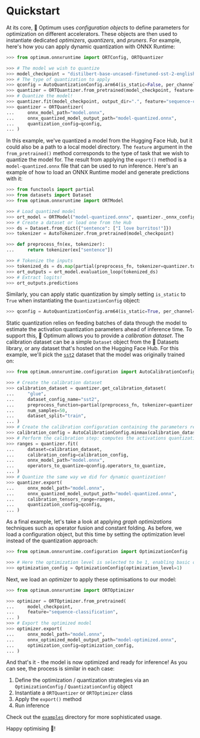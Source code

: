 <!--Copyright 2022 The HuggingFace Team. All rights reserved.

Licensed under the Apache License, Version 2.0 (the "License"); you may not use this file except in compliance with
the License. You may obtain a copy of the License at

http://www.apache.org/licenses/LICENSE-2.0

Unless required by applicable law or agreed to in writing, software distributed under the License is distributed on
an "AS IS" BASIS, WITHOUT WARRANTIES OR CONDITIONS OF ANY KIND, either express or implied. See the License for the
specific language governing permissions and limitations under the License.
-->

# Quickstart

At its core, 🤗 Optimum uses _configuration objects_ to define parameters for optimization on different accelerators. These objects are then used to instantiate dedicated _optimizers_, _quantizers_, and _pruners_. For example, here's how you can apply dynamic quantization with ONNX Runtime:

```python
>>> from optimum.onnxruntime import ORTConfig, ORTQuantizer

>>> # The model we wish to quantize
>>> model_checkpoint = "distilbert-base-uncased-finetuned-sst-2-english"
>>> # The type of quantization to apply
>>> qconfig = AutoQuantizationConfig.arm64(is_static=False, per_channel=False)
>>> quantizer = ORTQuantizer.from_pretrained(model_checkpoint, feature="sequence-classification")
>>> # Quantize the model!
>>> quantizer.fit(model_checkpoint, output_dir=".", feature="sequence-classification")
>>> quantizer = ORTQuantizer(
...     onnx_model_path="model.onnx",
...     onnx_quantized_model_output_path="model-quantized.onnx",
...     quantization_config=qconfig,
... )
```

In this example, we've quantized a model from the Hugging Face Hub, but it could also be a path to a local model directory. The `feature` argument in the `from_pretrained()` method corresponds to the type of task that we wish to quantize the model for. The result from applying the `export()` method is a `model-quantized.onnx` file that can be used to run inference. Here's an example of how to load an ONNX Runtime model and generate predictions with it:
```python
>>> from functools import partial
>>> from datasets import Dataset
>>> from optimum.onnxruntime import ORTModel

>>> # Load quantized model
>>> ort_model = ORTModel("model-quantized.onnx", quantizer._onnx_config)
>>> # Create a dataset or load one from the Hub
>>> ds = Dataset.from_dict({"sentence": ["I love burritos!"]})
>>> tokenizer = AutoTokenizer.from_pretrained(model_checkpoint)

>>> def preprocess_fn(ex, tokenizer):
...     return tokenizer(ex["sentence"])

>>> # Tokenize the inputs
>>> tokenized_ds = ds.map(partial(preprocess_fn, tokenizer=quantizer.tokenizer))
>>> ort_outputs = ort_model.evaluation_loop(tokenized_ds)
>>> # Extract logits!
>>> ort_outputs.predictions
```

Similarly, you can apply static quantization by simply setting `is_static` to `True` when instantiating the `QuantizationConfig` object:

```python
>>> qconfig = AutoQuantizationConfig.arm64(is_static=True, per_channel=False)
```

Static quantization relies on feeding batches of data through the model to estimate the activation quantization parameters ahead of inference time. To support this, 🤗 Optimum allows you to provide a _calibration dataset_. The calibration dataset can be a simple `Dataset` object from the 🤗 Datasets library, or any dataset that's hosted on the Hugging Face Hub. For this example, we'll pick the [`sst2`](https://huggingface.co/datasets/glue/viewer/sst2/test) dataset that the model was originally trained on:

```python
>>> from optimum.onnxruntime.configuration import AutoCalibrationConfig

>>> # Create the calibration dataset
>>> calibration_dataset = quantizer.get_calibration_dataset(
...     "glue",
...     dataset_config_name="sst2",
...     preprocess_function=partial(preprocess_fn, tokenizer=quantizer.tokenizer),
...     num_samples=50,
...     dataset_split="train",
... )
>>> # Create the calibration configuration containing the parameters related to calibration.
>>> calibration_config = AutoCalibrationConfig.minmax(calibration_dataset)
>>> # Perform the calibration step: computes the activations quantization ranges
>>> ranges = quantizer.fit(
...     dataset=calibration_dataset,
...     calibration_config=calibration_config,
...     onnx_model_path="model.onnx",
...     operators_to_quantize=qconfig.operators_to_quantize,
... )
>>> # Quantize the same way we did for dynamic quantization!
>>> quantizer.export(
...     onnx_model_path="model.onnx",
...     onnx_quantized_model_output_path="model-quantized.onnx",
...     calibration_tensors_range=ranges,
...     quantization_config=qconfig,
... )
```

As a final example, let's take a look at applying _graph optimizations_ techniques such as operator fusion and constant folding. As before, we load a configuration object, but this time by setting the optimization level instead of the quantization approach:

```python
>>> from optimum.onnxruntime.configuration import OptimizationConfig

>>> # Here the optimization level is selected to be 1, enabling basic optimizations such as redundant node eliminations and constant folding. Higher optimization level will result in a hardware dependent optimized graph.
>>> optimization_config = OptimizationConfig(optimization_level=1)
```

Next, we load an _optimizer_ to apply these optimisations to our model:

```python
>>> from optimum.onnxruntime import ORTOptimizer

>>> optimizer = ORTOptimizer.from_pretrained(
...     model_checkpoint,
...     feature="sequence-classification",
... )
>>> # Export the optimized model
>>> optimizer.export(
...     onnx_model_path="model.onnx",
...     onnx_optimized_model_output_path="model-optimized.onnx",
...     optimization_config=optimization_config,
... )
```

And that's it - the model is now optimized and ready for inference! As you can see, the process is similar in each case:

1. Define the optimization / quantization strategies via an `OptimizationConfig` / `QuantizationConfig` object
2. Instantiate a `ORTQuantizer` or `ORTOptimizer` class
3. Apply the `export()` method
4. Run inference

Check out the [`examples`](https://github.com/huggingface/optimum/tree/main/examples) directory for more sophisticated usage.

Happy optimising 🤗!